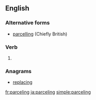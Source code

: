 ==English==

===Alternative forms===
* [[parcelling]] (Chiefly British)

===Verb===
{{head|en|present participle}}

# {{present participle of|parcel|lang=en|nocat=1}}

===Anagrams===
* [[replacing#English|replacing]]

[[fr:parceling]]
[[ja:parceling]]
[[simple:parceling]]